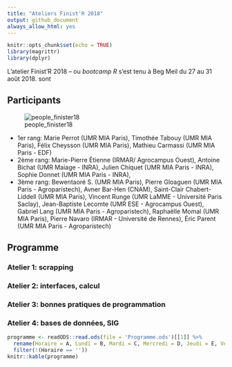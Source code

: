 ```yaml
---
title: "Ateliers Finist'R 2018"
output: github_document
always_allow_html: yes
---
```


```r
knitr::opts_chunk$set(echo = TRUE)
library(magrittr)
library(dplyr)
```

L'atelier Finist'R 2018 -- ou _bootcamp R_ s'est tenu à Beg Meil du 27 au 31 août 2018. sont

## Participants

![people_finister18](pictures/finisteR18_1.jpg)

  - 1er rang: Marie Perrot (UMR MIA Paris), Timothée Tabouy (UMR MIA Paris), Félix Cheysson (UMR MIA Paris), Mathieu Carmassi (UMR MIA Paris - EDF)
  - 2ème rang: Marie-Pierre Étienne (IRMAR/ Agrocampus Ouest), Antoine Bichat (UMR Maiage - INRA), Julien Chiquet (UMR MIA Paris - INRA), Sophie Donnet (UMR MIA Paris - INRA), 
  - 3ème rang: Bewentaoré S.  (UMR MIA Paris), Pierre Gloaguen (UMR MIA Paris - Agroparistech), Avner Bar-Hen (CNAM), Saint-Clair Chabert-Liddell (UMR MIA Paris), Vincent Runge (UMR LaMME - Université  Paris Saclay), Jean-Baptiste Lecomte (UMR ESE - Agrocampus Ouest), Gabriel Lang (UMR MIA Paris - Agroparistech),  Raphaëlle Momal (UMR MIA Paris), Pierre Navaro (IRMAR - Université de Rennes), Éric Parent (UMR MIA Paris - Agroparistech)

<!-- ![people_finister18](pictures/finister18_2.jpg) -->

## Programme

### Atelier 1: scrapping

### Atelier 2: interfaces, calcul

### Atelier 3: bonnes pratiques de programmation

### Atelier 4: bases de données, SIG


```r
programme <- readODS::read.ods(file = 'Programme.ods')[[1]] %>% 
  rename(Horaire = A, Lundi = B, Mardi = C, Mercredi = D, Jeudi = E, Vendredi = F) %>% 
  filter(!(Horaire == ''))
knitr::kable(programme)
```

